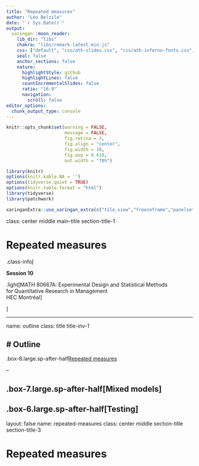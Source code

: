 ```yaml
---
title: "Repeated measures"
author: "Léo Belzile"
date: "`r Sys.Date()`"
output:
  xaringan::moon_reader:
    lib_dir: "libs"
    chakra: "libs/remark-latest.min.js"
    css: ["default", "css/ath-slides.css", "css/ath-inferno-fonts.css", "css/animate.css"]
    seal: false
    anchor_sections: false
    nature:
      highlightStyle: github
      highlightLines: false
      countIncrementalSlides: false
      ratio: "16:9"
      navigation:
        scroll: false
editor_options: 
  chunk_output_type: console
---
```


```r
knitr::opts_chunk$set(warning = FALSE, 
                      message = FALSE, 
                      fig.retina = 3, 
                      fig.align = "center",
                      fig.width = 10,
                      fig.asp = 0.618,
                      out.width = "70%")
```
```r
library(knitr)
options(knitr.kable.NA = '')
options(tidyverse.quiet = TRUE)
options(knitr.table.format = "html")
library(tidyverse)
library(patchwork)
```
```r
xaringanExtra::use_xaringan_extra(c("tile_view","freezeframe","panelset","clipboard","broadcast"))
```

class: center middle main-title section-title-1

# Repeated measures

.class-info[

**Session 10**

.light[MATH 80667A: Experimental Design and Statistical Methods <br>for Quantitative Research in Management <br>
HEC Montréal
]

]

---

name: outline
class: title title-inv-1

# Outline
--


.box-8.large.sp-after-half[Repeated measures]

--

.box-7.large.sp-after-half[Mixed models]
--

.box-6.large.sp-after-half[Testing]
---


layout: false
name: repeated-measures
class: center middle section-title section-title-3

# Repeated measures

